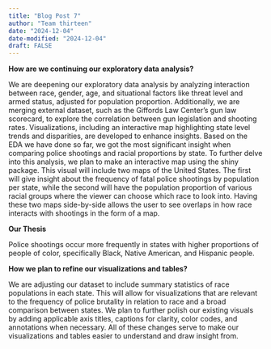 ```yaml
---
title: "Blog Post 7"
author: "Team thirteen"
date: "2024-12-04"
date-modified: "2024-12-04"
draft: FALSE
---
```


**How are we continuing our exploratory data analysis?**

We are deepening our exploratory data analysis by analyzing interaction between race, gender, age, and situational factors like threat level and armed status, adjusted for population proportion. Additionally, we are merging external dataset, such as the Giffords Law Center’s gun law scorecard, to explore the correlation between gun legislation and shooting rates. Visualizations, including an interactive map highlighting state level trends and disparities, are developed to enhance insights.
Based on the EDA we have done so far, we got the most significant insight when comparing police shootings and racial proportions by state. To further delve into this analysis, we plan to make an interactive map using the shiny package. This visual will include two maps of the United States. The first will give insight about the frequency of fatal police shootings by population per state, while the second will have the population proportion of various racial groups where the viewer can choose which race to look into. Having these two maps side-by-side allows the user to see overlaps in how race interacts with shootings in the form of a map. 

**Our Thesis**

Police shootings occur more frequently in states with higher proportions of people of color, specifically Black, Native American, and Hispanic people. 

**How we plan to refine our visualizations and tables?** 

We are adjusting our dataset to include summary statistics of race populations in each state. This will allow for visualizations that are relevant to the frequency of police brutality in relation to race and a broad comparison between states. 
We plan to further polish our existing visuals by adding applicable axis titles, captions for clarity, color codes, and annotations when necessary. All of these changes serve to make our visualizations and tables easier to understand and draw insight from. 

